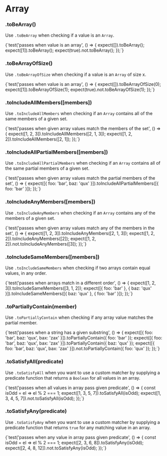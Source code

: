 
# Array

### .toBeArray()

Use `.toBeArray` when checking if a value is an `Array`.

<TestFile name="toBeArray">
  {`test('passes when value is an array', () => {
  expect([]).toBeArray();
  expect([1]).toBeArray();
  expect(true).not.toBeArray();
});`}
</TestFile>

### .toBeArrayOfSize()

Use `.toBeArrayOfSize` when checking if a value is an `Array` of size x.

<TestFile name="toBeArrayOfSize">
  {`test('passes when value is an array', () => {
  expect([]).toBeArrayOfSize(0);
  expect([1]).toBeArrayOfSize(1);
  expect(true).not.toBeArrayOfSize(1);
});`}
</TestFile>

### .toIncludeAllMembers([members])

Use `.toIncludeAllMembers` when checking if an `Array` contains all of the same members of a given set.

<TestFile name="toIncludeAllMembers">
  {`test('passes when given array values match the members of the set', () => {
  expect([1, 2, 3]).toIncludeAllMembers([2, 1, 3]);
  expect([1, 2, 2]).toIncludeAllMembers([2, 1]);
});`}
</TestFile>

### .toIncludeAllPartialMembers([members])

Use `.toIncludeAllPartialMembers` when checking if an `Array` contains all of the same partial members of a given set.

<TestFile name="toIncludeAllPartialMembers">
  {`test('passes when given array values match the partial members of the set', () => {
  expect([{ foo: 'bar', baz: 'qux' }]).toIncludeAllPartialMembers([{ foo: 'bar' }]);
});`}
</TestFile>

### .toIncludeAnyMembers([members])

Use `.toIncludeAnyMembers` when checking if an `Array` contains any of the members of a given set.

<TestFile name="toIncludeAnyMembers">
  {`test('passes when given array values match any of the members in the set', () => {
  expect([1, 2, 3]).toIncludeAnyMembers([2, 1, 3]);
  expect([1, 2, 2]).toIncludeAnyMembers([2]);
  expect([1, 2, 2]).not.toIncludeAnyMembers([3]);
});`}
</TestFile>

### .toIncludeSameMembers([members])

Use `.toIncludeSameMembers` when checking if two arrays contain equal values, in any order.

<TestFile name="toIncludeSameMembers">
  {`test('passes when arrays match in a different order', () => {
  expect([1, 2, 3]).toIncludeSameMembers([3, 1, 2]);
  expect([{ foo: 'bar' }, { baz: 'qux' }]).toIncludeSameMembers([{ baz: 'qux' }, { foo: 'bar' }]);
});`}
</TestFile>

### .toPartiallyContain(member)

Use `.toPartiallyContain` when checking if any array value matches the partial member.

<TestFile name="toPartiallyContain">
  {`test('passes when a string has a given substring', () => {
  expect([{ foo: 'bar', baz: 'qux', bax: 'zax' }]).toPartiallyContain({ foo: 'bar' });
  expect([{ foo: 'bar', baz: 'qux', bax: 'zax' }]).toPartiallyContain({ baz: 'qux' });
  expect([{ foo: 'bar', baz: 'qux', bax: 'zax' }]).not.toPartiallyContain({ foo: 'qux' });
});`}
</TestFile>

### .toSatisfyAll(predicate)

Use `.toSatisfyAll` when you want to use a custom matcher by supplying a predicate function that returns a `Boolean` for all values in an array.

<TestFile name="toSatisfyAll">
  {`test('passes when all values in array pass given predicate', () => {
  const isOdd = el => el % 2 === 1;
  expect([1, 3, 5, 7]).toSatisfyAll(isOdd);
  expect([1, 3, 4, 5, 7]).not.toSatisfyAll(isOdd);
});`}
</TestFile>

### .toSatisfyAny(predicate)

Use `.toSatisfyAny` when you want to use a custom matcher by supplying a predicate function that returns `true` for any matching value in an array.

<TestFile name="toSatisfyAny">
  {`test('passes when any value in array pass given predicate', () => {
  const isOdd = el => el % 2 === 1;
  expect([2, 3, 6, 8]).toSatisfyAny(isOdd);
  expect([2, 4, 8, 12]).not.toSatisfyAny(isOdd);
});`}
</TestFile>
